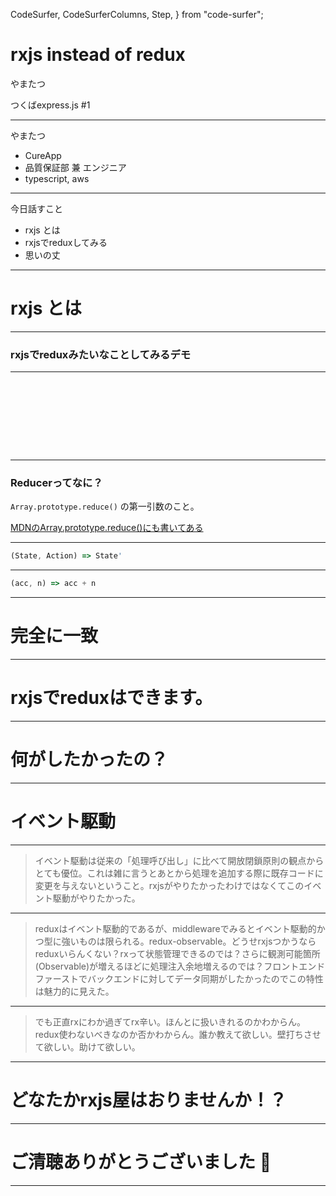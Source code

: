   CodeSurfer,
  CodeSurferColumns,
  Step,
} from "code-surfer";


<Head>
  <title>rxjs instead of redux</title>
</Head>

# rxjs instead of redux

やまたつ

つくばexpress.js #1

---

やまたつ

- CureApp
- 品質保証部 兼 エンジニア
- typescript, aws

---

今日話すこと

- rxjs とは
- rxjsでreduxしてみる
- 思いの丈

---

# rxjs とは

---

### rxjsでreduxみたいなことしてみるデモ

<Demo />

---

<CodeSurfer>

```js file=./src/index.jsx title="redux風なrxjs" subtitle="50行足らず"
```

```diff 14:27 title="redux風なrxjs" subtitle="Reactはこんな感じ"
```

```diff 21:25 title="redux風なrxjs" subtitle="値表示したりcallback付けたり"
```

```diff 16:18 title="redux風なrxjs" subtitle="謎のhooksで値とcallback作ってる"
```

```diff 5:7 title="redux風なrxjs" subtitle="SubjectはActionとして使う"
```

```diff 5:7,16:17 title="redux風なrxjs" subtitle="useSubjectはActionを発火する関数を返す"
```

```diff 6[7:16],7[7:16],8:12 title="redux風なrxjs" subtitle="Actionが発火したらなんかする"
```

```diff 12[13:34] title="redux風なrxjs" subtitle="これ！Reducer！"
```

```diff 29:43 title="redux風なrxjs" subtitle="謎のhooksはまぁ何もしてないです"
```

</CodeSurfer>

---

### Reducerってなに？

`Array.prototype.reduce()` の第一引数のこと。

[MDNのArray.prototype.reduce()にも書いてある](https://developer.mozilla.org/ja/docs/Web/JavaScript/Reference/Global_Objects/Array/reduce)

---

```js
(State, Action) => State'
```

---

```js
(acc, n) => acc + n
```

---

# 完全に一致

---

# rxjsでreduxはできます。

---

# 何がしたかったの？

---

# イベント駆動

---

> イベント駆動は従来の「処理呼び出し」に比べて開放閉鎖原則の観点からとても優位。これは雑に言うとあとから処理を追加する際に既存コードに変更を与えないということ。rxjsがやりたかったわけではなくてこのイベント駆動がやりたかった。

---

> reduxはイベント駆動的であるが、middlewareでみるとイベント駆動的かつ型に強いものは限られる。redux-observable。どうせrxjsつかうならreduxいらんくない？rxって状態管理できるのでは？さらに観測可能箇所(Observable)が増えるほどに処理注入余地増えるのでは？フロントエンドファーストでバックエンドに対してデータ同期がしたかったのでこの特性は魅力的に見えた。

---

> でも正直rxにわか過ぎてrx辛い。ほんとに扱いきれるのかわからん。redux使わないべきなのか否かわからん。誰か教えて欲しい。壁打ちさせて欲しい。助けて欲しい。

---

# どなたかrxjs屋はおりませんか！？

---

# ご清聴ありがとうございました :bow:

---
